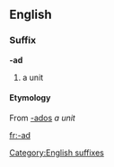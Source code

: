 ==English==
===Suffix===
[[Category:English suffixes]]
'''-ad'''
#a unit
====Etymology====
{{etystub}}
From {{Gr.}} [[-ados]] ''a unit''

[[fr:-ad]]